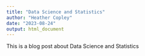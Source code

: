 ```yaml
---
title: "Data Science and Statistics"
author: "Heather Copley"
date: "2023-08-24"
output: html_document
---
```


This is a blog post about Data Science and Statistics
